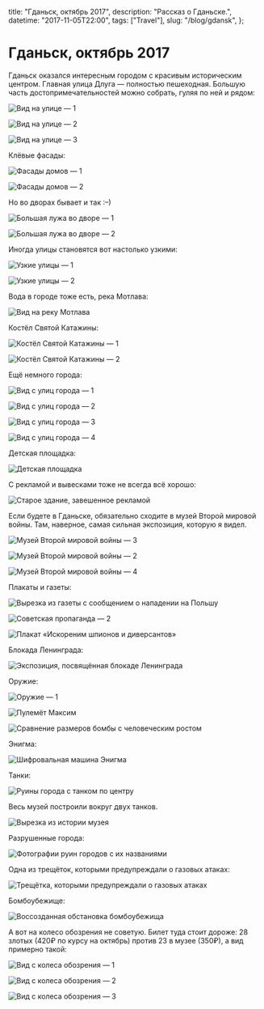   title: "Гданьск, октябрь 2017",
  description: "Рассказ о Гданьске.",
  datetime: "2017-11-05T22:00",
  tags: ["Travel"],
  slug: "/blog/gdansk",
};

# Гданьск, октябрь 2017

Гданьск оказался интересным городом с красивым историческим центром. Главная улица Длуга — полностью пешеходная. Большую часть достопримечательностей можно собрать, гуляя по ней и рядом:

![Вид на улице — 1](/img/blog/gdansk/1.jpg)

![Вид на улице — 2](/img/blog/gdansk/2.jpg)

![Вид на улице — 3](/img/blog/gdansk/3.jpg)

Клёвые фасады:

![Фасады домов — 1](/img/blog/gdansk/4.jpg)

![Фасады домов — 2](/img/blog/gdansk/5.jpg)

Но во дворах бывает и так <nobr>:–)</nobr>

![Большая лужа во дворе — 1](/img/blog/gdansk/6.jpg)

![Большая лужа во дворе — 2](/img/blog/gdansk/7.jpg)

Иногда улицы становятся вот настолько узкими:

![Узкие улицы — 1](/img/blog/gdansk/8.jpg)

![Узкие улицы — 2](/img/blog/gdansk/9.jpg)

Вода в городе тоже есть, река Мотлава:

![Вид на реку Мотлава](/img/blog/gdansk/10.jpg)

Костёл Святой Катажины:

![Костёл Святой Катажины — 1](/img/blog/gdansk/11.jpg)

![Костёл Святой Катажины — 2](/img/blog/gdansk/12.jpg)

Ещё немного города:

![Вид с улиц города — 1](/img/blog/gdansk/13.jpg)

![Вид с улиц города — 2](/img/blog/gdansk/14.jpg)

![Вид с улиц города — 3](/img/blog/gdansk/15.jpg)

![Вид с улиц города — 4](/img/blog/gdansk/16.jpg)

Детская площадка:

![Детская площадка](/img/blog/gdansk/17.jpg)

С рекламой и вывесками тоже не всегда всё хорошо:

![Старое здание, завешенное рекламой](/img/blog/gdansk/18.jpg)

Если будете в Гданьске, обязательно сходите в музей Второй мировой войны. Там, наверное, самая сильная экспозиция, которую я видел.

![Музей Второй мировой войны — 3](/img/blog/gdansk/21.jpg)

![Музей Второй мировой войны — 2](/img/blog/gdansk/20.jpg)

![Музей Второй мировой войны — 4](/img/blog/gdansk/22.jpg)

Плакаты и газеты:

![Вырезка из газеты с сообщением о нападении на Польшу](/img/blog/gdansk/23.jpg)

![Советская пропаганда — 2](/img/blog/gdansk/25.jpg)

![Плакат «Искореним шпионов и диверсантов»](/img/blog/gdansk/26.jpg)

Блокада Ленинграда:

![Экспозиция, посвящённая блокаде Ленинграда](/img/blog/gdansk/28.jpg)

Оружие:

![Оружие — 1](/img/blog/gdansk/29.jpg)

![Пулемёт Максим](/img/blog/gdansk/30.jpg)

![Сравнение размеров бомбы с человеческим ростом](/img/blog/gdansk/31.jpg)

Энигма:

![Шифровальная машина Энигма](/img/blog/gdansk/32.jpg)

Танки:

![Руины города с танком по центру](/img/blog/gdansk/33.jpg)

Весь музей построили вокруг двух танков.

![Вырезка из истории музея](/img/blog/gdansk/34.jpg)

Разрушенные города:

![Фотографии руин городов с их названиями](/img/blog/gdansk/35.jpg)

Одна из трещёток, которыми предупреждали о газовых атаках:

![Трещётка, которыми предупреждали о газовых атаках](/img/blog/gdansk/36.jpg)

Бомбоубежище:

![Воссозданная обстановка бомбоубежища](/img/blog/gdansk/37.jpg)

А вот на колесо обозрения не советую. Билет туда стоит дороже: 28 злотых (420₽ по курсу на октябрь) против 23 в музее (350₽), а вид примерно такой:

![Вид с колеса обозрения — 1](/img/blog/gdansk/38.jpg)

![Вид с колеса обозрения — 2](/img/blog/gdansk/39.jpg)

![Вид с колеса обозрения — 3](/img/blog/gdansk/40.jpg)
